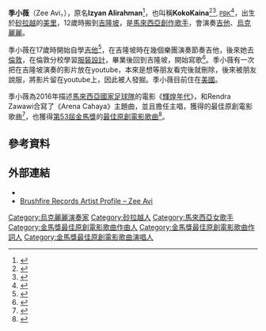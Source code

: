 {{Infobox musical artist
|type=女歌手
|name            = 季小薇<br/>Zee Avi
|image             = Zeeavi.jpg
|caption        = 季小薇（左邊）在2009年德州奧斯汀的[[西南偏南|西南偏南]]活動中的演奏
|alias           = KokoKaina
|birth_name      = Izyan Alirahman
|birth_date            = {{birth date and age|df=yes|1985|12|15}}
|birth_place =[[馬來西亞|馬來西亞]][[砂拉越|砂拉越]][[美里|美里]]
|origin          = [[砂拉越|砂拉越]]
|instrument      = 人聲、[[原聲吉他|原聲吉他]]、[[烏克麗麗|烏克麗麗]]
|genre           = [[独立摇滚|独立摇滚]]<ref>{{Cite web |url=http://www.allmusic.com/artist/zee-avi-p1102492 |title=zee-avi |accessdate=2016-12-03 |archive-date=2012-02-29 |archive-url=https://web.archive.org/web/20120229023932/http://allmusic.com/artist/zee-avi-p1102492/ |dead-url=no }}</ref>、[[流行搖滾|流行搖滾]]、[[爵士樂|爵士樂]]、{{le|獨立流行音樂|Indie pop}}、{{le|獨立民俗音樂|Indie folk}}
|occupation      = 創作歌手、音樂家
|years_active    =
|label           = Monotone Label/{{le|Brushfire Records|Brushfire Records|Brushfire}}
|website             = {{URL|http://www.zeeavi.com/}}
|associated_acts =
}}
'''季小薇'''（Zee Avi，{{bd|1986年}}），原名'''Izyan Alirahman'''<ref name="SimpleZee">{{Cite web |url=http://www.nst.com.my/Current_News/SundayPeople/article/MusicDance/20090510112113/Article/index_html |title=Simple Zee |access-date=2016-12-03 |archive-date=2009-05-29 |archive-url=https://web.archive.org/web/20090529121650/http://www.nst.com.my/Current_News/SundayPeople/article/MusicDance/20090510112113/Article/index_html |dead-url=no }}</ref>，也叫稱'''KokoKaina'''<ref name="last.fm Koko Kaina">{{Cite web |url=http://www.last.fm/music/Koko+Kaina |title=last.fm Koko Kaina |access-date=2016-12-03 |archive-url=https://web.archive.org/web/20080607090613/http://www.last.fm/music/Koko+Kaina |archive-date=2008-06-07 |dead-url=yes }}</ref><ref name="Zee Avi.com">{{Cite web |url=http://www.zeeavi.com/bio/ |title=Zee Avi.com |access-date=2016-12-03 |archive-url=https://web.archive.org/web/20180424084319/http://www.zeeavi.com/bio |archive-date=2018-04-24 |dead-url=yes }}</ref><small>, [[砂拉越州授勳及嘉獎制度|PBK]]</small><ref name=":0">{{Cite web|url=http://www.theborneopost.com/2012/12/15/musicians-receive-state-awards/|title=Musicians receive state awards|last=|first=|date=15 December 2012|website=BorneoPost Online|publisher=BorneoPost Online|access-date=2016-07-30|archive-date=2018-08-29|archive-url=https://web.archive.org/web/20180829072339/http://www.theborneopost.com/2012/12/15/musicians-receive-state-awards/|dead-url=no}}</ref>，出生於[[砂拉越|砂拉越]]的[[美里|美里]]，12歲時搬到[[吉隆坡|吉隆坡]]，是[[馬來西亞|馬來西亞]][[創作歌手|創作歌手]]，會演奏[[吉他|吉他]]、[[烏克麗麗|烏克麗麗]]。

季小薇在17歲時開始自學[[吉他|吉他]]<ref name="YouTubeIntro">{{Citation|last=Zee Avi Music|title=Zee Avi - An Introduction|date=24 February 2009|url=https://www.youtube.com/watch?v=EhS4mQ0QoH4&feature=channel_page|accessdate=30 July 2016|archive-date=2016-03-09|archive-url=https://web.archive.org/web/20160309121929/https://www.youtube.com/watch?v=EhS4mQ0QoH4&feature=channel_page|dead-url=no}}</ref>，在吉隆坡時在幾個樂團演奏節奏吉他，後來她去[[倫敦|倫敦]]，在{{le|American InterContinental University|American InterContinental University}}倫敦分校學習[[服裝設計|服裝設計]]，畢業後回到吉隆坡，開始寫歌<ref name="FuelFriendsInterview">{{Cite web|url=http://www.fuelfriendsblog.com/2009/05/16/interview-the-refreshing-zee-avi/|title=Interview: the refreshing Zee Avi|last=Browne|first=Heather|date=16 May 2009|website=Fuel/Friends Music Blog|publisher=Fuel/Friends LLC|access-date=30 July 2016|archive-url=https://web.archive.org/web/20090919044336/http://www.fuelfriendsblog.com/2009/05/16/interview-the-refreshing-zee-avi/|archive-date=2009-09-19|dead-url=yes}}</ref>。季小薇有一次把在吉隆坡演奏的影片放在youtube，本來是想等朋友看完後就刪除，後來被朋友說服，將影片留在youtube上，因此被人發掘。季小薇目前住在[[美國|美國]]。

季小薇為2016年描述[[馬來西亞國家足球隊|馬來西亞國家足球隊]]的電影《[[輝煌年代|輝煌年代]]》，和Rendra Zawawi合寫了《Arena Cahaya》主題曲，並且擔任主唱，獲得{{le|馬來西亞電影節|Malaysia Film Festival}}的最佳原創電影歌曲<ref>{{Cite web |url=http://www.nst.com.my/news/2016/10/177570/arena-cahaya-best-song-trophy-taipei-golden-horse-film-fest |title='Arena Cahaya' up for Best Song trophy at Taipei Golden Horse Film Fest |accessdate=2016-12-03 |archive-date=2016-11-05 |archive-url=https://web.archive.org/web/20161105230134/http://www.nst.com.my/news/2016/10/177570/arena-cahaya-best-song-trophy-taipei-golden-horse-film-fest |dead-url=no }}</ref>，也獲得[[第53屆金馬獎|第53屆金馬獎]]的[[金馬獎最佳原創電影歌曲|最佳原創電影歌曲]]<ref>{{Cite web |url=http://www.cna.com.tw/news/amov/201611260309-1.aspx |title=擊敗竇靖童 季小薇奪金馬原創歌曲 |accessdate=2016-12-03 |archive-date=2016-11-27 |archive-url=https://web.archive.org/web/20161127141643/http://www.cna.com.tw/news/amov/201611260309-1.aspx |dead-url=no }}</ref>。
==參考資料==
{{Portal box|马来西亚}}
{{reflist}}
==外部連結==
*{{Official website|http://www.zeeavi.com/}}
*[http://brushfirerecords.com/artists/zee-avi/ Brushfire Records Artist Profile – Zee Avi]{{Wayback|url=http://brushfirerecords.com/artists/zee-avi/ |date=20130824162217 }}
{{金馬獎最佳原創電影歌曲}}
{{Authority control}}
[[Category:烏克麗麗演奏家|Category:烏克麗麗演奏家]]
[[Category:砂拉越人|Category:砂拉越人]]
[[Category:馬來西亞女歌手|Category:馬來西亞女歌手]]
[[Category:金馬獎最佳原創電影歌曲作曲人|Category:金馬獎最佳原創電影歌曲作曲人]]
[[Category:金馬獎最佳原創電影歌曲作詞人|Category:金馬獎最佳原創電影歌曲作詞人]]
[[Category:金馬獎最佳原創電影歌曲演唱人|Category:金馬獎最佳原創電影歌曲演唱人]]